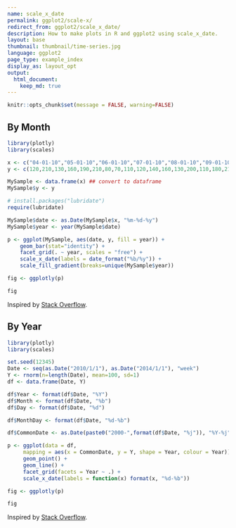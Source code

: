 ```yaml
---
name: scale_x_date
permalink: ggplot2/scale-x/
redirect_from: ggplot2/scale_x_date/
description: How to make plots in R and ggplot2 using scale_x_date.
layout: base
thumbnail: thumbnail/time-series.jpg
language: ggplot2
page_type: example_index
display_as: layout_opt
output:
  html_document:
    keep_md: true
---
```


```r
knitr::opts_chunk$set(message = FALSE, warning=FALSE)
```
## By Month

```r
library(plotly)
library(scales)

x <- c("04-01-10","05-01-10","06-01-10","07-01-10","08-01-10","09-01-10","10-01-10","11-01-10","12-01-10","01-01-11","02-01-11","03-01-11","04-01-11","05-01-11","06-01-11","07-01-11","08-01-11","09-01-11","10-01-11","11-01-11","12-01-11","01-01-12","02-01-12","03-01-12","04-01-12","05-01-12","06-01-12")
y <- c(120,210,130,160,190,210,80,70,110,120,140,160,130,200,110,180,210,200,90,60,100,100,120,170,100,180,120)

MySample <- data.frame(x) ## convert to dataframe
MySample$y <- y

# install.packages("lubridate")
require(lubridate)

MySample$date <- as.Date(MySample$x, "%m-%d-%y")
MySample$year <- year(MySample$date)

p <- ggplot(MySample, aes(date, y, fill = year)) +
    geom_bar(stat="identity") +
    facet_grid(. ~ year, scales = "free") +
    scale_x_date(labels = date_format("%b/%y")) +
    scale_fill_gradient(breaks=unique(MySample$year))

fig <- ggplotly(p)

fig
```
Inspired by <a href="http://stackoverflow.com/questions/11472856/month-year-bar-graph-plot-faceted-and-filled-on-year-with-data-input-as-date-in?rq=1">Stack Overflow</a>.

## By Year

```r
library(plotly)
library(scales)

set.seed(12345)
Date <- seq(as.Date("2010/1/1"), as.Date("2014/1/1"), "week")
Y <- rnorm(n=length(Date), mean=100, sd=1)
df <- data.frame(Date, Y)

df$Year <- format(df$Date, "%Y")
df$Month <- format(df$Date, "%b")
df$Day <- format(df$Date, "%d")

df$MonthDay <- format(df$Date, "%d-%b")

df$CommonDate <- as.Date(paste0("2000-",format(df$Date, "%j")), "%Y-%j")

p <- ggplot(data = df,
     mapping = aes(x = CommonDate, y = Y, shape = Year, colour = Year)) +
     geom_point() +
     geom_line() +
     facet_grid(facets = Year ~ .) +
     scale_x_date(labels = function(x) format(x, "%d-%b"))

fig <- ggplotly(p)

fig
```
Inspired by <a href="http://stackoverflow.com/questions/11472856/month-year-bar-graph-plot-faceted-and-filled-on-year-with-data-input-as-date-in?rq=1">Stack Overflow</a>.
